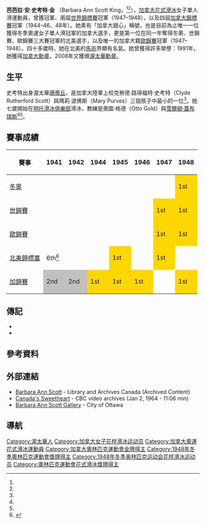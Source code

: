 {{Link style|time=2015-12-13T15:11:51+00:00}}
{{noteTA
|1=zh-hk:花式溜冰; zh-tw:花式滑冰; zh-cn:花样滑冰; 
|2=zh-hk:溜冰; zh-hans:滑冰; zh-tw:滑冰;
|3=zh-hk:自由滑; zh-hans:自由滑; zh-tw:長曲項目;
|4=zh-hk:短節目; zh-hans:短节目; zh-tw:短曲項目;
|5=zh-hk:國際溜冰聯盟; zh-hans:国际滑冰联盟; zh-tw:國際滑冰總會;
}}
{{Infobox figure skater
|name= 芭芭拉·安·史考特<br>Barbara Ann Scott
|image= [[file:Scott_and_Gerschwiler.jpg|250px]]
|caption= 史考特與[[:en:Hans_Gerschwiler|漢斯·葛西維勒]]在[[1948年冬季奥林匹克运动会|1948年冬奧]]的賽前練習，兩人都在比賽中得牌（葛西維勒是亞軍）。
|country= {{flagcountry|Canada|1921}}
|birth_date= {{birth date|1928|5|9}}
|birth_place= 加拿大[[渥太華|渥太華]]
|death_date= {{dda|2012|9|30|1928|5|9}}
|death_place = [[美國|美國]][[佛羅里達州|佛羅里達州]][[:en:Amelia_Island|阿米莉亞島]]
|spouse = Thomas Van Dyke King (m. 1955)
|residence= 
|height= {{height|ft=5|in=2}}<ref name=pmn120930/>
|formercoach= 奧圖·格德（Otto Gold）<br>[[:en:Sheldon_Galbraith|雪爾頓·蓋布瑞斯]]
|formerchoreographer=
|skating club= 
|retired= 1948
|medaltemplates = <!-- see [[Template:MedalRelatedTemplates|Template:MedalRelatedTemplates]] -->
{{MedalCountry | {{flagcountry|Canada|1921}}}}
{{MedalSport | [[花式滑冰|花式滑冰]]}}
{{MedalCompetition|[[冬季奥林匹克运动会花样滑冰比赛|冬季奧運會]]}}
{{MedalGold|[[1948年冬季奥林匹克运动会|1948 聖莫里茨]]|{{tsl|en|Figure skating at the 1948 Winter Olympics|1948年冬季奥林匹克运动会花样滑冰比赛|女子單人滑}}}}
{{MedalCompetition|[[世界花样滑冰锦标赛|世界錦標賽]]}}
{{MedalGold|{{tsl|en|1948 World Figure Skating Championships|1948年世界花式滑冰錦標賽|1948 達佛斯}}|女子單人滑}}
{{MedalGold|{{tsl|en|1947 World Figure Skating Championships|1947年世界花式滑冰錦標賽|1947 斯德哥爾摩}}|女子單人滑}}
{{MedalCompetition|[[欧洲花样滑冰锦标赛|歐州錦標賽]]}}
{{MedalGold|{{tsl|en|1948 European Figure Skating Championships|1948年歐洲花式滑冰錦標賽|1948 布拉格}}|女子單人滑}}
{{MedalGold|{{tsl|en|1947 European Figure Skating Championships|1947年歐洲花式滑冰錦標賽|1947 達佛斯}}|女子單人滑}}
{{MedalCompetition|[[:en:North_American_Figure_Skating_Championships|北美錦標賽]]}}
{{MedalGold|[[:en:North_American_Figure_Skating_Championships|1947 渥太華]]|女子單人滑}}
{{MedalGold|[[:en:North_American_Figure_Skating_Championships|1945 紐約]]|女子單人滑}}
}}
{{MedalTop}}
{{MedalSport | [[冬季奥林匹克运动会花样滑冰比赛|花式滑冰]]}}
{{MedalCountry |  {{CAN}} }}
{{MedalGold|{{tsl|en|Figure skating at the 1948 Winter Olympics|1948年冬季奥林匹克运动会花样滑冰比赛|1948 聖莫里茨}}|{{tsl|en|Figure skating at the 1948 Winter Olympics|1948年冬季奥林匹克运动会花样滑冰比赛|女子單人滑}}}}
{{MedalBottom}}

'''芭芭拉·安·史考特·金''' {{post-nominals|post-noms=[[Order_of_Canada|OC]] [[:en:Order_of_Ontario|OOnt]]}}（Barbara Ann Scott King，{{bd|1928年|5月9日|2012年|9月30日|catIdx=S}}<ref name=agecar/><ref name=oc121001/>），[[加拿大|加拿大]][[花式滑冰|花式滑冰]]女子單人滑運動員，曾獲{{tsl|en|Figure skating at the 1948 Winter Olympics|1948年冬季奥林匹克运动会花样滑冰比赛|1948年奧林匹克運動會}}冠軍、兩屆[[世界花样滑冰锦标赛|世界錦標賽]]冠軍（1947–1948），以及四屆[[:en:Canadian_Figure_Skating_Championships|加拿大錦標賽]]冠軍（1944–46、48年）。她素有「加拿大甜心」稱號，也是目前為止唯一一位獲得冬季奧運女子單人滑冠軍的加拿大選手，更是第一位在同一年奪得冬奧、世錦賽、歐錦賽三大賽冠軍的北美選手，以及唯一的加拿大籍[[欧洲花样滑冰锦标赛|歐錦賽]]冠軍（1947–1948）。四十多歲時，她在北美的[[馬術|馬術]]界頗有名氣。她曾獲得許多榮譽：1991年，她獲得[[加拿大勳章|加拿大勳章]]，2008年又獲頒[[:en:Order_of_Ontario|渥太華勳章]]。

==生平==
史考特出身渥太華[[:en:Sandy_Hill,_Ottawa|珊蒂丘]]，是加拿大陸軍上校克勞德·路得福特·史考特（Clyde Rutherford Scott）與瑪莉·波佛斯（Mary Purves）三個孩子中最小的一位<ref name=mn510213/>。她七歲開始在[[:en:Minto_Skating_Club|明托滑冰俱樂部]]滑冰，教練是奧圖·格德（Otto Gold）與[[:en:Sheldon_Galbraith|雪爾頓·蓋布瑞斯]]<ref name=tcp121001/><ref name=bio/>。

==賽事成績==
{| class="wikitable" style="text-align:center"
|-
! 賽事
! 1941
! 1942
! 1944
! 1945
! 1946
! 1947
! 1948
|-
| align=left | [[冬季奥林匹克运动会花样滑冰比赛|冬奧]] || || || || || || || style="background:gold;"| 1st
|-
| align=left | [[世界花样滑冰锦标赛|世錦賽]] || || || || || || style="background:gold;"| 1st || style="background:gold;"| 1st
|-
| align=left | [[欧洲花样滑冰锦标赛|歐錦賽]] || || || || || || style="background:gold;"| 1st || style="background:gold;"| 1st
|-
| align=left | [[:en:North_American_Figure_Skating_Championships|北美錦標塞]] ||6th<ref>{{cite web |url=http://www.loumarsh.ca/en/athletes/view/7 |title=Barbara Ann Scott, 1945 - Canada's Top Athletes - The Lou Marsh Legacy - Honouring Canada's Top Athletes |publisher=Loumarsh.ca |date= |accessdate=2014-02-18 |deadurl=yes |archiveurl=https://web.archive.org/web/20140225105811/http://www.loumarsh.ca/en/athletes/view/7 |archivedate=2014-02-25 }}</ref>|| || || style="background:gold;"| 1st || || style="background:gold;"| 1st ||
|- 
| align=left | [[:en:Canadian_Figure_Skating_Championships|加錦賽]] || style="background:silver;"| 2nd || style="background:silver;"| 2nd || style="background:gold;"| 1st || style="background:gold;"| 1st || style="background:gold;"| 1st ||  || style="background:gold;"| 1st
|}

==傳記==
*{{cite book|author=Barbara Ann Scott|title=Skate with me|year=1952|publisher=A. Redman}}
*{{cite book|author1=Barbara Ann Scott|author2=Michael Kirby|title=Skating for beginners|year=1953|publisher=Knopf|edition=1}}


==參考資料==
{{Reflist|30em|refs=

<ref name=pmn120930>{{cite news | url = http://sports.nationalpost.com/2012/09/30/olympic-champion-figure-skater-barbara-ann-scott-dies-at-82/ | title = Olympic champion figure skater Barbara Ann Scott dies | first = Matthew | last = Pearson | work = Postmedia News | publisher = National Post | date = September 30, 2012 | deadurl = yes | archiveurl = https://archive.is/20130129154918/http://sports.nationalpost.com/2012/09/30/olympic-champion-figure-skater-barbara-ann-scott-dies-at-82/ | archivedate = January 29, 2013 }}</ref>

<ref name=agecar>{{cite news | url= http://www.cbc.ca/archives/categories/sports/skating/canadas-figure-skating-greats/ottawa-cheers-for-barbara-ann-scott.html | title= Ottawa cheers for Barbara Ann Scott | date= March 7, 1947 | publisher= CBC audio archives | format= audio 3:38 min | accessdate= 2012-01-01 | archive-date= 2016-03-10 | archive-url= https://web.archive.org/web/20160310130026/http://www.cbc.ca/archives/categories/sports/skating/canadas-figure-skating-greats/ottawa-cheers-for-barbara-ann-scott.html | dead-url= no }}</ref>

<ref name=oc121001>{{cite news | url= http://www.ottawacitizen.com/sports/Canada+Sweetheart+dies/7322952/story.html | title= Canada’s Sweetheart dies at 84 | first= Matthew | last= Pearson | work= [[Ottawa_Citizen|Ottawa Citizen]] | date= October 1, 2012 | accessdate= 2012-10-01 | deadurl= yes | archiveurl= https://web.archive.org/web/20121004000001/http://www.ottawacitizen.com/sports/Canada+Sweetheart+dies/7322952/story.html | archivedate= October 4, 2012 }}</ref>

<ref name=tcp121001>{{cite news | url = http://www.thestar.com/sports/figureskating/article/1264640--barbara-ann-scott-canada-s-sweetheart-dead-at-84 | title = Barbara Ann Scott, Canada’s Sweetheart, dead at 84 | first = Neil | last = Stevens | work = [[The_Canadian_Press|The Canadian Press]] | publisher = [[Toronto_Star|Toronto Star]] | date = October 1, 2012 | accessdate = 2014-04-16 | archive-date = 2012-11-04 | archive-url = https://web.archive.org/web/20121104171619/http://www.thestar.com/sports/figureskating/article/1264640--barbara-ann-scott-canada-s-sweetheart-dead-at-84 | dead-url = no }}</ref>

<ref name=mn510213>{{cite news | url=http://news.google.com/newspapers?id=dStVAAAAIBAJ&sjid=kj0NAAAAIBAJ&pg=6038%2C6707367 | title= A Message Of Inspiring Faith From Barbara Ann Scott | date= February 13, 1951 | publisher= The Miami News | accessdate= 2012-01-01 }}</ref>

<ref name=bio>{{cite web | title=Barbara Ann Scott | url=http://www.historica-dominion.ca/content/heritage-minutes/barbara-ann-scott | format=video 1:06 min | publisher=The Historica-Dominion Institute | year=2009 | accessdate=2012-01-01 | deadurl=yes | archiveurl=https://archive.is/20130115141654/http://www.historica-dominion.ca/content/heritage-minutes/barbara-ann-scott | archivedate=2013-01-15 }}</ref>

}}

==外部連結==
{{commons category|Barbara Ann Scott}}
*[http://www.collectionscanada.gc.ca/women/030001-1516-e.html Barbara Ann Scott] {{Wayback|url=http://www.collectionscanada.gc.ca/women/030001-1516-e.html |date=20131224065021 }} - Library and Archives Canada (Archived Content)
*[https://web.archive.org/web/20140416193041/http://www.cbc.ca/player/Digital+Archives/ID/1836233679/ Canada's Sweetheart] - CBC video archives (Jan 2, 1964 - 11:06 min)
*[https://web.archive.org/web/20140416183958/http://ottawa.ca/en/residents/arts-culture-and-community/arts-theatre-music/barbara-ann-scott-gallery Barbara Ann Scott Gallery] - City of Ottawa

==導航==
{{NavigationOlympicChampionsFigureSkatingLadies}}
{{NavigationWorldChampionsFigureSkatingLadies}}
{{Authority control}}

{{DEFAULTSORT:Scott, Barbara Ann}}
[[Category:渥太華人|Category:渥太華人]]
[[Category:加拿大女子花样滑冰运动员|Category:加拿大女子花样滑冰运动员]]
[[Category:加拿大奧運花式滑冰運動員|Category:加拿大奧運花式滑冰運動員]]
[[Category:加拿大奧林匹克運動會金牌得主|Category:加拿大奧林匹克運動會金牌得主]]
[[Category:1948年冬季奧林匹克運動會獎牌得主|Category:1948年冬季奧林匹克運動會獎牌得主]]
[[Category:1948年冬季奥林匹克运动会花样滑冰运动员|Category:1948年冬季奥林匹克运动会花样滑冰运动员]]
[[Category:奧林匹克運動會花式滑冰獎牌得主|Category:奧林匹克運動會花式滑冰獎牌得主]]